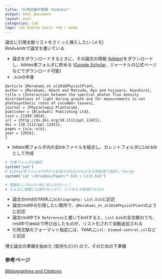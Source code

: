 ```yaml
---
title: "引用文献の管理 (bibtex)"
output: html_document
layout: post
categories: lab
tags: lab bibtex knitr rmd r memo
---
```


論文に引用文献リストをさくっと挿入したい (メモ)  
Rmd+knitrで論文を書いている  

- 論文をダウンロードするときに、その論文の情報 ([bibtex](http://www.bibtex.org/))をダウンロードし、bibtex用フォルダに貯める ([Google Scholar](https://scholar.google.co.jp/)、ジャーナルの公式ページなどでダウンロード可能)
- `.bib`の中身

```
@article {Murakami_et_al2016PhysiolPlant,
author = {Murakami, Keach and Matsuda, Ryo and Fujiwara, Kazuhiro},
title = {Interaction between the spectral photon flux density distributions of light during growth and for measurements in net photosynthetic rates of cucumber leaves},
journal = {Physiologia Plantarum},
publisher = {Blackwell Publishing Ltd},
issn = {1399-3054},
url = {http://dx.doi.org/10.1111/ppl.12421},
doi = {10.1111/ppl.12421},
pages = {n/a--n/a},
year = {2016},
}

```

- bibtex用フォルダ内の全bibファイルを結合し、カレントフォルダにList.bibとして作成

```R
# 作業フォルダの確認
system("pwd")
# bibtex用フォルダの中から拡張子がbibのものを正規表現で選択してmerge
system("cat ~/Dropbox/Paper/*.bib > List.bib")

# 関数化してknitr時に呼ぶのがいい？
# そんなに頻繁には使わないので、とりあえず都度打ち込み
```

- 論文のrmdのYAMLに`bibliography: List.bib`と記述
- 論文rmd中の引用したい箇所で、`@Murakami_et_al2016PhysiolPlant`のように記述
- 論文rmd中で`# References`と書いてknitすると、`List.bib`の全文献のうち、rmd中で`@HOGE`で呼び出したものが、リスト化されて自動追加される
- 引用文献のフォーマット指定には、YAMLに`csl: biomed-central.csl`などと記述


博士論文の準備を始めた (気持ちだけ) ので、そのための下準備

### 参考ページ  
[Bibliographies and Citations](http://rmarkdown.rstudio.com/authoring_bibliographies_and_citations.html)  
